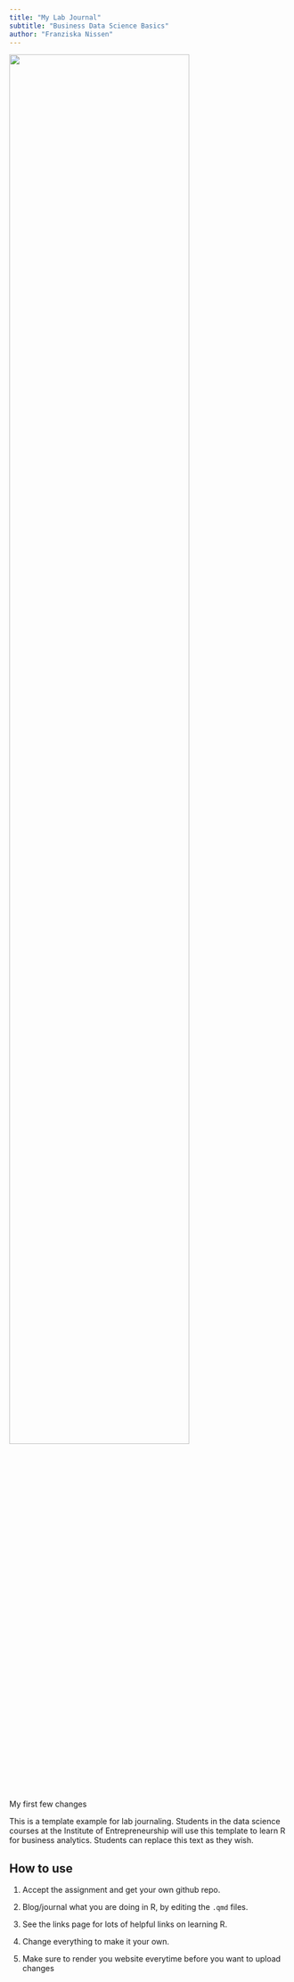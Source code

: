 ```yaml
---
title: "My Lab Journal"
subtitle: "Business Data Science Basics"
author: "Franziska Nissen"
---
```


![](assets/logo/TIE_logo.svg){width=80% fig-align="center"}


My first few changes


This is a template example for lab journaling. Students in the data science courses at the Institute of Entrepreneurship will use this template to learn R for business analytics. Students can replace this text as they wish.

## How to use

1. Accept the assignment and get your own github repo.

2. Blog/journal what you are doing in R, by editing the `.qmd` files. 

3. See the links page for lots of helpful links on learning R.

4. Change everything to make it your own.

5. Make sure to render you website everytime before you want to upload changes

